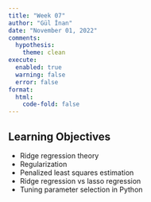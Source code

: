 ```yaml
---
title: "Week 07"
author: "Gül İnan"
date: "November 01, 2022"
comments:
  hypothesis: 
    theme: clean
execute: 
  enabled: true
  warning: false
  error: false
format: 
  html:
    code-fold: false
---
```


## Learning Objectives

-   Ridge regression theory
-   Regularization
-   Penalized least squares estimation
-   Ridge regression vs lasso regression
-   Tuning parameter selection in Python



